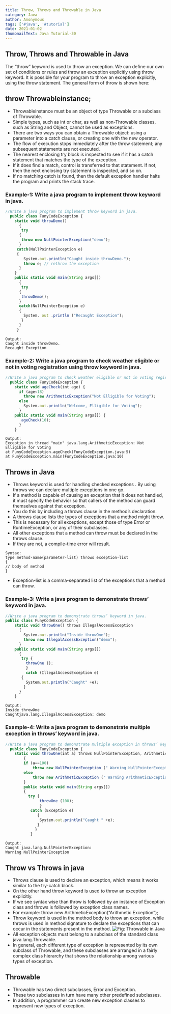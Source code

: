 ```yaml
---
title: Throw, Throws and Throwable in Java
category: Java
author: Anonymous
tags: ['#java', '#tutorial']
date: 2021-01-02
thumbnailText: Java Tutorial-30
---
```

## Throw, Throws and Throwable in Java
The “throw” keyword is used to throw an exception. We can define our own set of conditions or rules and throw an exception explicitly using throw keyword. It is possible for your program to throw an exception explicitly, using the throw statement. The general form of throw is shown here:
## throw Throwableinstance;
- Throwableinstance must be an object of type Throwable or a subclass of Throwable.
- Simple types, such as int or char, as well as non-Throwable classes, such as String and Object, cannot be used as exceptions.
- There are two ways you can obtain a Throwable object: using a parameter into a catch clause, or creating one with the new operator.
- The flow of execution stops immediately after the throw statement; any subsequent statements are not executed.
- The nearest enclosing try block is inspected to see if it has a catch statement that matches the type of the exception.
- If it does find a match, control is transferred to that statement. If not, then the next enclosing try statement is inspected, and so on.
- If no matching catch is found, then the default exception handler halts the program and prints the stack trace.
### Example-1: Write a java program to implement throw keyword in java.
~~~js
//Write a java program to implement throw keyword in java.
  public class FunyCodeException {
    static void throwDemo()
      {
       try
      {
       throw new NullPointerException("demo");
      }
     catch(NullPointerException e)
     {
        System.out.println("Caught inside throwDemo.");
        throw e; // rethrow the exception
      }
    }
    public static void main(String args[])
      {
       try
      {
       throwDemo();
      }
      catch(NullPointerException e)
      {
        System. out .println ("Recaught Exception");
       }
      }
     }
~~~
~~~
Output:
Caught inside throwDemo.
Recaught Exception
~~~
### Example-2: Write a java program to check weather eligible or not in voting registration using throw keyword in java.
~~~js
//Write a java program to check weather eligible or not in voting registration using throw keyword in java.
  public class FunyCodeException {
    static void ageCheck(int age) {
      if (age<18)
        throw new ArithmeticException("Not Elligible for Voting");
      else
        System.out.println("Welcome, Elligible for Voting");
      }
    public static void main(String args[]) {
       ageCheck(10);
      }
    }
~~~
~~~
Output:
Exception in thread "main" java.lang.ArithmeticException: Not Elligible for Voting
at FunyCodeException.ageCheck(FunyCodeException.java:5)
at FunyCodeException.main(FunyCodeException.java:10)
~~~
## Throws in Java
- Throws keyword is used for handling checked exceptions . By using throws we can declare multiple exceptions in one go.
- If a method is capable of causing an exception that it does not handled, it must specify the behavior so that callers of the method can guard themselves against that exception.
- You do this by including a throws clause in the method’s declaration.
- A throws clause lists the types of exceptions that a method might throw.
- This is necessary for all exceptions, except those of type Error or RuntimeException, or any of their subclasses.
- All other exceptions that a method can throw must be declared in the throws clause.
- If they are not, a compile-time error will result.

~~~
Syntax:
type method-name(parameter-list) throws exception-list
{
// body of method
}
~~~
- Exception-list is a comma-separated list of the exceptions that a method can throw.
### Example-3: Write a java program to demonstrate throws’ keyword in java.
~~~js
//Write a java program to demonstrate throws’ keyword in java.
public class FunyCodeException {
    static void throwOne() throws IllegalAccessException
      {
        System.out.println("Inside throwOne");
        throw new IllegalAccessException("demo");
      }
    public static void main(String args[])
      {
       try {
         throwOne ();
         }
         catch (IllegalAccessException e)
       {
         System.out.println("Caught" +e);
        }
      }
    }
~~~
~~~
Output:
Inside throwOne
Caughtjava.lang.IllegalAccessException: demo
~~~
### Example-4: Write a java program to demonstrate multiple exception in throws’ keyword in java.
~~~js
//Write a java program to demonstrate multiple exception in throws’ keyword in java.
  public class FunyCodeException {
    static void throwOne(int a) throws NullPointerException, ArithmeticException
        {
        if (a==100)
            throw new NullPointerException (" Warning NullPointerException");
        else
            throw new ArithmeticException (" Warning ArithmeticException");
        }
        public static void main(String args[])
        {
          try {
               throwOne (100);
               }
           catch (Exception e)
              {
               System.out.println("Caught " +e);
              }
             }
           }
~~~
~~~
Output:
Caught java.lang.NullPointerException:
Warning NullPointerException
~~~
## Throw vs Throws in java
- Throws clause is used to declare an exception, which means it works similar to the try-catch block.
- On the other hand throw keyword is used to throw an exception explicitly.
- If we see syntax wise than throw is followed by an instance of Exception class and throws is followed by exception class names.
- For example: throw new ArithmeticException(“Arithmetic Exception”);
- Throw keyword is used in the method body to throw an exception, while throws is used in method signature to declare the exceptions that can occur in the statements present in the method.
![Fig: Throwable in Java ](../../assets/javaPic/throw.png)
- All exception objects must belong to a subclass of the standard class java.lang.Throwable.
- In general, each different type of exception is represented by its own subclass of Throwable, and these subclasses are arranged in a fairly complex class hierarchy that shows the relationship among various types of exception.
## Throwable
- Throwable has two direct subclasses, Error and Exception.
- These two subclasses in turn have many other predefined subclasses.
- In addition, a programmer can create new exception classes to represent new types of exception.